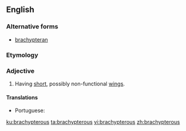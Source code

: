 ==English==

===Alternative forms===
* [[brachypteran]]

===Etymology===
{{confix|brachy|pterous|lang=en}}

===Adjective===
{{en-adj|-}}

# {{lb|en|zoology}} Having [[short]], possibly non-functional [[wings]].

====Translations====
{{trans-top|having short wings}}
* Portuguese: {{t|pt|braquíptero}}
{{trans-mid}}
{{trans-bottom}}

[[ku:brachypterous]]
[[ta:brachypterous]]
[[vi:brachypterous]]
[[zh:brachypterous]]